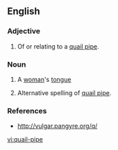 ==English==
===Adjective===
#Of or relating to a [[quail pipe]].

===Noun===
#{{slang}}{{obsolete}} A [[woman]]'s [[tongue]]
#Alternative spelling of [[quail pipe]].

===References===
*http://vulgar.pangyre.org/q/

[[vi:quail-pipe]]